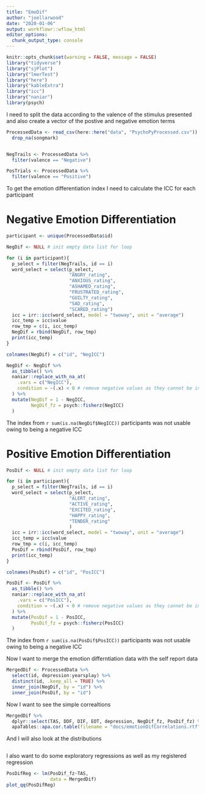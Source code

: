```yaml
---
title: "EmoDif"
author: "joellarwood"
date: "2020-01-06"
output: workflowr::wflow_html
editor_options:
  chunk_output_type: console
---
```

```r
knitr::opts_chunk$set(warning = FALSE, message = FALSE)
library("tidyverse")
library("sjPlot")
library("lmerTest")
library("here")
library("kableExtra")
library("icc")
library("naniar")
library(psych)
```

I need to split the data according to the valence of the stimulus presented and also create a vector of the postive and negative emotion terms
```r

ProcessedData <- read_csv(here::here("data", "PsychoPyProcessed.csv")) %>% 
  drop_na(songmark)


NegTrails <- ProcessedData %>% 
  filter(valence == "Negative")

PosTrials <- ProcessedData %>% 
  filter(valence == "Positive")


```

To get the emotion differentiation index I need to calculate the ICC for each participant

# Negative Emotion Differentiation
```r

participant <- unique(ProcessedData$id)

NegDif <- NULL # init empty data list for loop 

for (i in participant){
  p_select = filter(NegTrails, id == i)
  word_select = select(p_select, 
                       "ANGRY_rating", 
                       "ANXIOUS_rating", 
                       "ASHAMED_rating", 
                       "FRUSTRATED_rating", 
                       "GUILTY_rating",
                       "SAD_rating", 
                       "SCARED_rating")
  icc = irr::icc(word_select, model = "twoway", unit = "average")
  icc_temp = icc$value
  row_tmp = c(i, icc_temp)
  NegDif = rbind(NegDif, row_tmp)
  print(icc_temp)
}

colnames(NegDif) = c("id", "NegICC")

NegDif <- NegDif %>% 
  as_tibble() %>% 
  naniar::replace_with_na_at(
    .vars = c("NegICC"), 
    condition = ~(.x) < 0 # remove negative values as they cannot be interpreted 
  ) %>%  
  mutate(NegDif = 1 - NegICC,
         NegDif_fz = psych::fisherz(NegICC)
  )

```
The index from `r sum(is.na(NegDif$NegICC))` participants was not usable owing to being a negative ICC


# Positive Emotion Differentiation
```r


PosDif <- NULL # init empty data list for loop 

for (i in participant){
  p_select = filter(NegTrails, id == i)
  word_select = select(p_select, 
                       "ALERT_rating", 
                       "ACTIVE_rating", 
                       "EXCITED_rating", 
                       "HAPPY_rating", 
                       "TENDER_rating"
                       )
  icc = irr::icc(word_select, model = "twoway", unit = "average")
  icc_temp = icc$value
  row_tmp = c(i, icc_temp)
  PosDif = rbind(PosDif, row_tmp)
  print(icc_temp)
}

colnames(PosDif) = c("id", "PosICC")

PosDif <- PosDif %>% 
  as_tibble() %>% 
  naniar::replace_with_na_at(
    .vars = c("PosICC"), 
    condition = ~(.x) < 0 # remove negative values as they cannot be interpreted 
  ) %>%  
  mutate(PosDif = 1 - PosICC,
         PosDif_fz = psych::fisherz(PosICC)
  )

```
The index from `r sum(is.na(PosDif$PosICC))` participants was not usable owing to being a negative ICC


Now I want to merge the emotion differntiation data with the self report data 

```r

MergedDif <- ProcessedData %>% 
  select(id, depression:yearsplay) %>% 
  distinct(id, .keep_all = TRUE) %>% 
  inner_join(NegDif, by = "id") %>% 
  inner_join(PosDif, by = "id") 

```

Now I want to see the simple correaltions 
```r

MergedDif %>% 
  dplyr::select(TAS, DDF, DIF, EOT, depression, NegDif_fz, PosDif_fz) %>% 
  apaTables::apa.cor.table(filename = "docs/emotionDifCorrelations.rtf")


```
And I will also look at the distributions 
```r

```

I also want to do some exploratory regressions as well as my registered regression 

```r


PosDifReg <- lm(PosDif_fz~TAS, 
                data = MergedDif)
plot_qq(PosDifReg)
```

